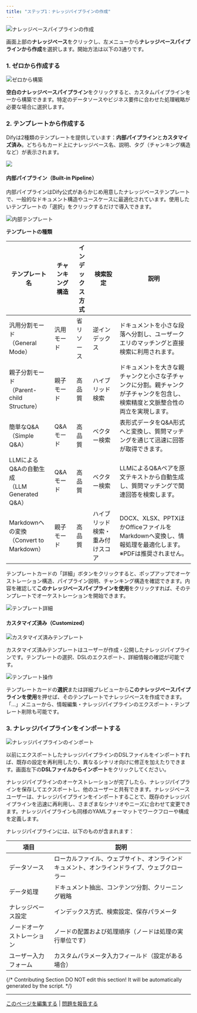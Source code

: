 ```yaml
---
title: "ステップ1：ナレッジパイプラインの作成"
---
```


![ナレッジベースパイプラインの作成](/images/knowledge-base/create-knowledge-pipeline-1.png)

画面上部の**ナレッジベース**をクリックし、左メニューから**ナレッジベースパイプラインから作成**を選択します。開始方法は以下の3通りです。

### 1. ゼロから作成する

![ゼロから構築](/images/knowledge-base/create-knowledge-pipeline-2.png)

**空白のナレッジベースパイプライン**をクリックすると、カスタムパイプラインを一から構築できます。特定のデータソースやビジネス要件に合わせた処理戦略が必要な場合に選択します。

### 2. テンプレートから作成する

Difyは2種類のテンプレートを提供しています：**内部パイプライン**と**カスタマイズ済み**。どちらもカード上にナレッジベース名、説明、タグ（チャンキング構造など）が表示されます。

![](/images/knowledge-base/create-knowledge-pipeline-4-1.png)

#### 内部パイプライン（Built-in Pipeline）

内部パイプラインはDify公式があらかじめ用意したナレッジベーステンプレートで、一般的なドキュメント構造やユースケースに最適化されています。使用したいテンプレートの「選択」をクリックするだけで導入できます。

![内部テンプレート](/images/knowledge-base/create-knowledge-pipeline-4.png)

**テンプレートの種類**

| テンプレート名 | チャンキング構造 | インデックス方式 | 検索設定 | 説明 |
|---------------|------------------|------------------|----------|------|
| 汎用分割モード<br/>（General Mode） | 汎用モード | 省リソース | 逆インデックス | ドキュメントを小さな段落へ分割し、ユーザークエリのマッチングと直接検索に利用されます。 |
| 親子分割モード<br/>（Parent-child Structure） | 親子モード | 高品質 | ハイブリッド検索 | ドキュメントを大きな親チャンクと小さな子チャンクに分割。親チャンクが子チャンクを包含し、検索精度と文脈整合性の両立を実現します。 |
| 簡単なQ&A<br/>（Simple Q&A） | Q&Aモード | 高品質 | ベクター検索 | 表形式データをQ&A形式へと変換し、質問マッチングを通じて迅速に回答が取得できます。 |
| LLMによるQ&Aの自動生成<br/>（LLM Generated Q&A） | Q&Aモード | 高品質 | ベクター検索 | LLMによるQ&Aペアを原文テキストから自動生成し、質問マッチングで関連回答を検索します。 |
| Markdownへの変換<br/>（Convert to Markdown） | 親子モード | 高品質 | ハイブリッド検索・重み付けスコア | DOCX、XLSX、PPTXほかOfficeファイルをMarkdownへ変換し、情報処理を最適化します。※PDFは推奨されません。 |

テンプレートカードの「詳細」ボタンをクリックすると、ポップアップでオーケストレーション構造、パイプライン説明、チャンキング構造を確認できます。内容を確認して**このナレッジベースパイプラインを使用**をクリックすれば、そのテンプレートでオーケストレーションを開始できます。

![テンプレート詳細](/images/knowledge-base/create-knowledge-pipeline-5.png)

#### カスタマイズ済み（Customized）

![カスタマイズ済みテンプレート](/images/knowledge-base/create-knowledge-pipeline-6.png)

カスタマイズ済みテンプレートはユーザーが作成・公開したナレッジパイプラインです。テンプレートの選択、DSLのエクスポート、詳細情報の確認が可能です。

![テンプレート操作](/images/knowledge-base/create-knowledge-pipeline-7.png)

テンプレートカードの**選択**または詳細プレビューから**このナレッジベースパイプラインを使用**を押せば、そのテンプレートでナレッジベースを作成できます。「…」メニューから、情報編集・ナレッジパイプラインのエクスポート・テンプレート削除も可能です。

### 3. ナレッジパイプラインをインポートする

![ナレッジパイプラインのインポート](/images/knowledge-base/create-knowledge-pipeline-3.png)

以前にエクスポートしたナレッジパイプラインのDSLファイルをインポートすれば、既存の設定を再利用したり、異なるシナリオ向けに修正を加えたりできます。画面左下の**DSLファイルからインポート**をクリックしてください。

ナレッジパイプラインのオーケストレーションが完了したら、ナレッジパイプラインを保存してエクスポートし、他のユーザーと共有できます。ナレッジベースユーザーは、ナレッジパイプラインをインポートすることで、既存のナレッジパイプラインを迅速に再利用し、さまざまなシナリオやニーズに合わせて変更できます。ナレッジパイプラインも同様のYAMLフォーマットでワークフローや構成を定義します。

ナレッジパイプラインには、以下のものが含まれます：

| 項目 | 説明 |
|------|------|
| データソース | ローカルファイル、ウェブサイト、オンラインドキュメント、オンラインドライブ、ウェブクローラー |
| データ処理 | ドキュメント抽出、コンテンツ分割、クリーニング戦略 |
| ナレッジベース設定 | インデックス方式、検索設定、保存パラメータ |
| ノードオーケストレーション | ノードの配置および処理順序（ノードは処理の実行単位です） |
| ユーザー入力フォーム | カスタムパラメータ入力フィールド（設定がある場合） |

{/*
Contributing Section
DO NOT edit this section!
It will be automatically generated by the script.
*/}

---

[このページを編集する](https://github.com/langgenius/dify-docs/edit/main/ja-jp/guides/knowledge-base/knowledge-pipeline/create-knowledge-pipeline.mdx) | [問題を報告する](https://github.com/langgenius/dify-docs/issues/new?template=docs.yml)

